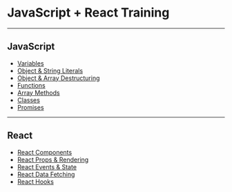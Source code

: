 
# JavaScript + React Training

---

## JavaScript                     

- [Variables](/decks/variables/#0)
- [Object & String Literals](/decks/literals/#0)
- [Object & Array Destructuring](/decks/destructuring/#0)
- [Functions](/decks/functions/#0)
- [Array Methods](/decks/arrays/#0)
- [Classes](/decks/classes/#0)
- [Promises](/decks/promises/#0)

---

## React                      

- [React Components](/decks/react-components/#0)
- [React Props & Rendering](/decks/react-props-and-rendering/#0)
- [React Events & State](/decks/react-events-state/#0)
- [React Data Fetching](/decks/react-data-fetching/#0)
- [React Hooks](/decks/react-hooks/#0)

